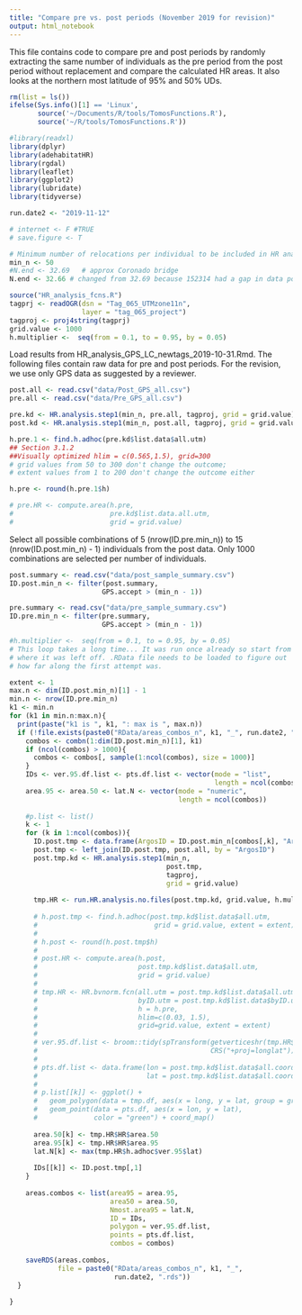 ```yaml
---
title: "Compare pre vs. post periods (November 2019 for revision)"
output: html_notebook
---
```


This file contains code to compare pre and post periods by randomly extracting the same number of individuals as the pre period from the post period without replacement and compare the calculated HR areas. It also looks at the northern most latitude of 95% and 50% UDs.

```r
rm(list = ls())
ifelse(Sys.info()[1] == 'Linux',
       source('~/Documents/R/tools/TomosFunctions.R'),
       source('~/R/tools/TomosFunctions.R'))

#library(readxl)
library(dplyr)
library(adehabitatHR)
library(rgdal)
library(leaflet) 
library(ggplot2)
library(lubridate)
library(tidyverse)

run.date2 <- "2019-11-12"

# internet <- F #TRUE
# save.figure <- T

# Minimum number of relocations per individual to be included in HR analysis
min_n <- 50
#N.end <- 32.69   # approx Coronado bridge
N.end <- 32.66 # changed from 32.69 because 152314 had a gap in data points between ~32.65 and ~32.66 - seems like there was a different behavior south and north of 32.66

source("HR_analysis_fcns.R")
tagprj <- readOGR(dsn = "Tag_065_UTMzone11n", 
                  layer = "tag_065_project")
tagproj <- proj4string(tagprj)
grid.value <- 1000
h.multiplier <-  seq(from = 0.1, to = 0.95, by = 0.05) 

```

Load results from HR_analysis_GPS_LC_newtags_2019-10-31.Rmd. The following files contain raw data for pre and post periods. For the revision, we use only GPS data as suggested by a reviewer. 

```r
post.all <- read.csv("data/Post_GPS_all.csv")
pre.all <- read.csv("data/Pre_GPS_all.csv")

pre.kd <- HR.analysis.step1(min_n, pre.all, tagproj, grid = grid.value)
post.kd <- HR.analysis.step1(min_n, post.all, tagproj, grid = grid.value)

h.pre.1 <- find.h.adhoc(pre.kd$list.data$all.utm)
## Section 3.1.2
##Visually optimized hlim = c(0.565,1.5), grid=300
# grid values from 50 to 300 don't change the outcome;
# extent values from 1 to 200 don't change the outcome either

h.pre <- round(h.pre.1$h)

# pre.HR <- compute.area(h.pre, 
#                        pre.kd$list.data.all.utm, 
#                        grid = grid.value)

```

Select all possible combinations of 5 (nrow(ID.pre.min_n)) to 15 (nrow(ID.post.min_n) - 1) individuals from the post data. Only 1000 combinations are selected per number of individuals.  

```r
post.summary <- read.csv("data/post_sample_summary.csv")
ID.post.min_n <- filter(post.summary,
                       GPS.accept > (min_n - 1))

pre.summary <- read.csv("data/pre_sample_summary.csv")
ID.pre.min_n <- filter(pre.summary,
                       GPS.accept > (min_n - 1))

#h.multiplier <-  seq(from = 0.1, to = 0.95, by = 0.05) 
# This loop takes a long time... It was run once already so start from 
# where it was left off. .RData file needs to be loaded to figure out
# how far along the first attempt was. 

extent <- 1
max.n <- dim(ID.post.min_n)[1] - 1
min.n <- nrow(ID.pre.min_n)
k1 <- min.n
for (k1 in min.n:max.n){
  print(paste("k1 is ", k1, ": max is ", max.n))
  if (!file.exists(paste0("RData/areas_combos_n", k1, "_", run.date2, ".rds"))){
    combos <- combn(1:dim(ID.post.min_n)[1], k1)
    if (ncol(combos) > 1000){
      combos <- combos[, sample(1:ncol(combos), size = 1000)]
    }
    IDs <- ver.95.df.list <- pts.df.list <- vector(mode = "list", 
                                                   length = ncol(combos))
    area.95 <- area.50 <- lat.N <- vector(mode = "numeric", 
                                          length = ncol(combos))
    
    #p.list <- list()
    k <- 1
    for (k in 1:ncol(combos)){
      ID.post.tmp <- data.frame(ArgosID = ID.post.min_n[combos[,k], "ArgosID"])
      post.tmp <- left_join(ID.post.tmp, post.all, by = "ArgosID")
      post.tmp.kd <- HR.analysis.step1(min_n, 
                                       post.tmp, 
                                       tagproj, 
                                       grid = grid.value)
      
      tmp.HR <- run.HR.analysis.no.files(post.tmp.kd, grid.value, h.multiplier)
      
      # h.post.tmp <- find.h.adhoc(post.tmp.kd$list.data$all.utm,
      #                             grid = grid.value, extent = extent)
      # 
      # h.post <- round(h.post.tmp$h)
      # 
      # post.HR <- compute.area(h.post, 
      #                         post.tmp.kd$list.data$all.utm, 
      #                         grid = grid.value)
      # 
      # tmp.HR <- HR.bvnorm.fcn(all.utm = post.tmp.kd$list.data$all.utm,
      #                         byID.utm = post.tmp.kd$list.data$byID.utm,
      #                         h = h.pre,
      #                         hlim=c(0.03, 1.5),
      #                         grid=grid.value, extent = extent)
      # 
      # ver.95.df.list <- broom::tidy(spTransform(getverticeshr(tmp.HR$all.kd, 95),
      #                                           CRS("+proj=longlat")))
      # 
      # pts.df.list <- data.frame(lon = post.tmp.kd$list.data$all.coords@coords[,1],
      #                           lat = post.tmp.kd$list.data$all.coords@coords[,2])
      # 
      # p.list[[k]] <- ggplot() +
      #   geom_polygon(data = tmp.df, aes(x = long, y = lat, group = group)) +
      #   geom_point(data = pts.df, aes(x = lon, y = lat),
      #              color = "green") + coord_map()
      
      area.50[k] <- tmp.HR$HR$area.50
      area.95[k] <- tmp.HR$HR$area.95
      lat.N[k] <- max(tmp.HR$h.adhoc$ver.95$lat)
      
      IDs[[k]] <- ID.post.tmp[,1]
    }
    
    areas.combos <- list(area95 = area.95,
                         area50 = area.50,
                         Nmost.area95 = lat.N,
                         ID = IDs,
                         polygon = ver.95.df.list,
                         points = pts.df.list,
                         combos = combos)
    
    saveRDS(areas.combos,
            file = paste0("RData/areas_combos_n", k1, "_", 
                          run.date2, ".rds"))
  }
  
}


 

```

